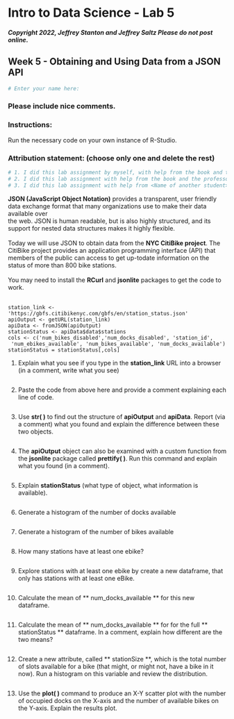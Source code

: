 
# Intro to Data Science - Lab 5
##### Copyright 2022, Jeffrey Stanton and Jeffrey Saltz   Please do not post online.

## Week 5 - Obtaining	and	Using	Data	from	a	JSON	API	

```{r}
# Enter your name here: 
```

### Please include nice comments. <br>
### Instructions: 
Run the necessary code on your own instance of R-Studio.

### Attribution statement: (choose only one and delete the rest)

```{r}
# 1. I did this lab assignment by myself, with help from the book and the professor.
# 2. I did this lab assignment with help from the book and the professor and these Internet sources:
# 3. I did this lab assignment with help from <Name of another student> but did not cut and paste any code.
```

**JSON	(JavaScript	Object	Notation)**	provides	a	transparent,	user	friendly	
data	exchange	format	that	many	organizations	use	to	make	their	data	available	over	
the	web.	JSON	is	human	readable,	but	is	also	highly	structured,	and	its	support	for	
nested	data	structures	makes	it	highly	flexible.<br> <br>	Today	we	will	use	JSON	to	obtain	data	from	the	**NYC	CitiBike	project**.	The	CitiBike	project	provides	an	application	
programming	interface	(API)	that	members	of	the	public	can	access to	get	up-todate	information	on	the	status	of	more	than	800	bike	stations.	<br> <br>
You	may	need	to	install	the	**RCurl**	and	**jsonlite**	packages	to	get	the	code	to	work.	<br> <br>



```
station_link <- 'https://gbfs.citibikenyc.com/gbfs/en/station_status.json'
apiOutput <- getURL(station_link)
apiData <- fromJSON(apiOutput)
stationStatus <- apiData$data$stations
cols <- c('num_bikes_disabled','num_docks_disabled', 'station_id',
 'num_ebikes_available', 'num_bikes_available', 'num_docks_available')
stationStatus = stationStatus[,cols]
```



1. Explain	what	you	see	if	you	type	in	the	**station_link**	URL	into	a	browser	(in	a
comment,	write	what	you	see)

```{r}

```

2. Paste the code from above here and provide	a	comment	explaining	each	line	of	code.

```{r}

```

3. Use	**str(	)**	to	find	out	the	structure	of	**apiOutput**	and	**apiData**.	Report (via	a
comment) what	you	found	and	explain	the	difference	between	these	two	objects.

```{r}

```

4. The	**apiOutput**	object	can	also	be	examined	with	a	custom	function	from	the **jsonlite**	package	called	**prettify(	)**.	Run	this	command	and	explain what	you
found (in	a	comment).

```{r}

```

5. Explain	**stationStatus**	(what	type	of	object,	what	information	is	available).

```{r}

```

6. Generate	a	histogram	of	the	number	of	docks	available

```{r}

```

7. Generate	a	histogram	of	the	number	of	bikes	available

```{r}

```

8. How	many	stations	have	at	least	one	ebike?

```{r}

```

9. Explore	stations	with	at	least	one	ebike	by	create	a	new	dataframe,	that	only	has
stations	with	at	least	one	eBike.

```{r}

```

10. Calculate	the	mean	of	** num_docks_available **	for	this	new	dataframe.

```{r}

```

11. Calculate	the	mean	of	** num_docks_available **	for	for	the	full	** stationStatus **
dataframe.	In	a	comment,	explain	how	different	are	the	two	means?

```{r}

```

12. Create	a	new	attribute,	called	** stationSize **,	which	is	the	total	number	of	 slots 
available	for	a	bike	(that	might,	or	might	not,	have	a	bike	in	it	now).	Run	a
histogram	on	this	variable	and	review	the	distribution.

```{r}

```

13. Use the	**plot(	)**	command	to produce	an	X-Y	scatter	plot	with	the	number	of
occupied	docks	on	the	X-axis	and	the	number	of	available	bikes	on	the	Y-axis.
Explain	the	results	plot.

```{r}

```

